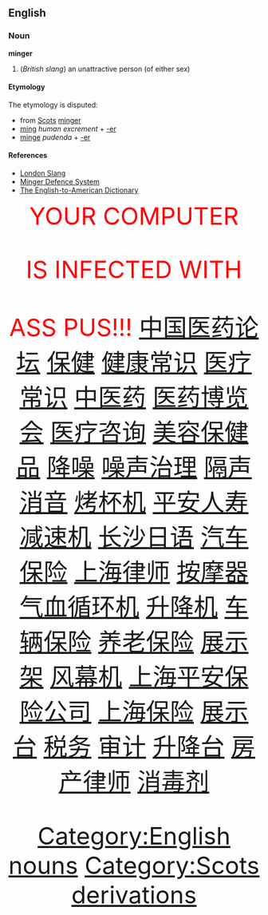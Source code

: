 == English ==
=== Noun ===
[[Category:English nouns]]
'''minger'''
#(''British slang'') an unattractive person (of either sex)
==== Etymology ====
The etymology is disputed:
* from [[w:Scots language|Scots]][[Category:Scots derivations]] [[minger]]
* [[ming]] ''human excrement'' + [[-er]]
* [[minge]] ''pudenda'' + [[-er]]
==== References ====
* [http://www.londonslang.com/db/m/ London Slang]
* [http://www.halfbakery.com/idea/Minger_20Defence_20System Minger Defence System]
* [http://www.clear-lake.com/Lakewood/Dictionary.htm The English-to-American Dictionary]


<center><font size="+5" color=red>
YOUR COMPUTER


IS INFECTED WITH


ASS PUS!!!
[http://yylt.88118888.com 中国医药论坛]
[http://bj.88118888.com	保健]
[http://jkcs.88118888.com 健康常识]
[http://ylcs.88118888.com 医疗常识]
[http://zyy.88118888.com 中医药]  
[http://yyblh.88118888.com 医药博览会]
[http://ylzx.88118888.com 医疗咨询]    
[http://mrbjp.88118888.com 美容保健品]
[http://jz.88118888.com	降噪]   
[http://zszl.88118888.com 噪声治理]    
[http://gsxy.88118888.com 隔声消音]
[http://kbj.88118888.com 烤杯机]
[http://pars.88118888.com 平安人寿]
[http://jsj.88118888.com 减速机] 
[http://csry.88118888.com 长沙日语]
[http://qcbx.88118888.com 汽车保险]
[http://shls.88118888.com 上海律师]
[http://amq.88118888.com 按摩器]
[http://xhj.88118888.com 气血循环机]
[http://sjj.88118888.com 升降机]
[http://clbx.88118888.com 车辆保险]
[http://ylbx.88118888.com 养老保险]
[http://zsj.88118888.com 展示架]
[http://fmj.88118888.com 风幕机]
[http://shpa.88118888.com 上海平安保险公司]
[http://shbx.88118888.com 上海保险]
[http://xsj.88118888.com 展示台]
[http://sy.88118888.com	税务]
[http://sj.88118888.com	审计]
[http://sjt.88118888.com 升降台]
[http://hcls.88118888.com 房产律师]
[http://xdj.88118888.com 消毒剂]